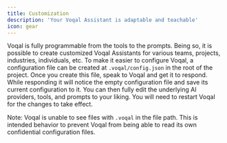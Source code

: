 ```yaml
---
title: Customization
description: 'Your Voqal Assistant is adaptable and teachable'
icon: gear
---
```


Voqal is fully programmable from the tools to the prompts. Being so, it is possible to create customized
Voqal Assistants for various teams, projects, industries, individuals, etc. To make it easier to configure Voqal,
a configuration file can be created at `.voqal/config.json` in the root of the project. Once you create this file,
speak to Voqal and get it to respond. While responding it will notice the empty configuration file and save its
current configuration to it. You can then fully edit the underlying AI providers, tools, and prompts to your liking.
You will need to restart Voqal for the changes to take effect.

Note: Voqal is unable to see files with `.voqal` in the file path. This is intended behavior to prevent Voqal from
being able to read its own confidential configuration files.
